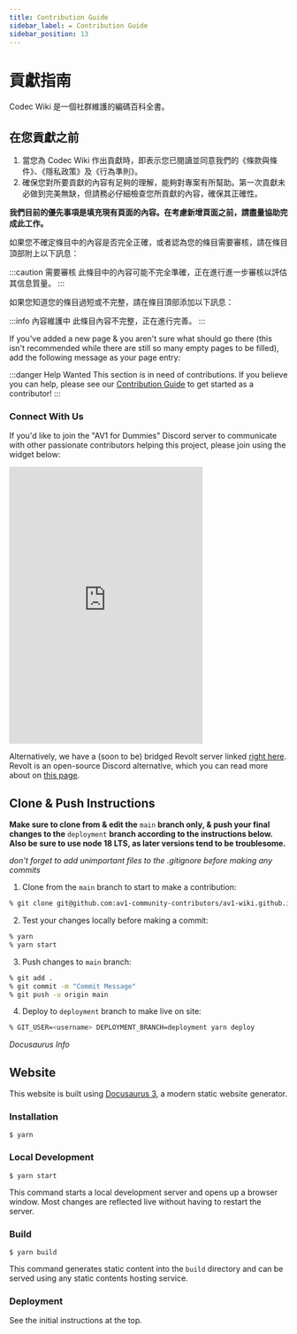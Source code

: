```yaml
---
title: Contribution Guide
sidebar_label: ✒️ Contribution Guide
sidebar_position: 13
---
```


# 貢獻指南

Codec Wiki 是一個社群維護的編碼百科全書。

## 在您貢獻之前

1. 當您為 Codec Wiki 作出貢獻時，即表示您已閱讀並同意我們的《條款與條件》、《隱私政策》及《行為準則》。
2. 確保您對所要貢獻的內容有足夠的理解，能夠對專案有所幫助。第一次貢獻未必做到完美無缺，但請務必仔細檢查您所貢獻的內容，確保其正確性。

**我們目前的優先事項是填充現有頁面的內容。在考慮新增頁面之前，請盡量協助完成此工作。**

如果您不確定條目中的內容是否完全正確，或者認為您的條目需要審核，請在條目頂部附上以下訊息：

:::caution 需要審核
此條目中的內容可能不完全準確，正在進行進一步審核以評估其信息質量。
:::

如果您知道您的條目過短或不完整，請在條目頂部添加以下訊息：

:::info 內容維護中
此條目內容不完整，正在進行完善。
:::

If you've added a new page & you aren't sure what should go there (this isn't recommended while there are still so many empty pages to be filled), add the following message as your page entry:

:::danger Help Wanted
This section is in need of contributions. If you believe you can help, please see our [Contribution Guide](/docs/contribution-guide) to get started as a contributor!
:::

### Connect With Us

If you'd like to join the "AV1 for Dummies" Discord server to communicate with other passionate contributors helping this project, please join using the widget below:

<iframe src="https://discord.com/widget?id=1163724583472472138&theme=dark" width="350" height="500" allowtransparency="true" frameborder="0" sandbox="allow-popups allow-popups-to-escape-sandbox allow-same-origin allow-scripts"></iframe>

Alternatively, we have a (soon to be) bridged Revolt server linked [right here](https://rvlt.gg/eSERRhSG). Revolt is an open-source Discord alternative, which you can read more about on [this page](https://github.com/revoltchat/legal/blob/master/About.mdx#communication-is-critical).

## Clone & Push Instructions
**Make sure to clone from & edit the** `main` **branch only, & push your final changes to the** `deployment` **branch according to the instructions below. Also be sure to use node 18 LTS, as later versions tend to be troublesome.**

*don't forget to add unimportant files to the .gitignore before making any commits*

1. Clone from the `main` branch to start to make a contribution:
```bash
% git clone git@github.com:av1-community-contributors/av1-wiki.github.io.git -b main
```

2. Test your changes locally before making a commit:
```bash
% yarn
% yarn start
```

3. Push changes to `main` branch:
```bash
% git add .
% git commit -m "Commit Message"
% git push -u origin main
```

4. Deploy to `deployment` branch to make live on site:
```bash
% GIT_USER=<username> DEPLOYMENT_BRANCH=deployment yarn deploy
```

*Docusaurus Info*
## Website

This website is built using [Docusaurus 3](https://docusaurus.io/), a modern static website generator.

### Installation

```
$ yarn
```

### Local Development

```
$ yarn start
```

This command starts a local development server and opens up a browser window. Most changes are reflected live without having to restart the server.

### Build

```
$ yarn build
```

This command generates static content into the `build` directory and can be served using any static contents hosting service.

### Deployment

See the initial instructions at the top.